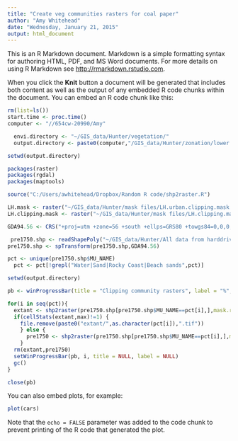 ```yaml
---
title: "Create veg communities rasters for coal paper"
author: "Amy Whitehead"
date: "Wednesday, January 21, 2015"
output: html_document
---
```


This is an R Markdown document. Markdown is a simple formatting syntax for authoring HTML, PDF, and MS Word documents. For more details on using R Markdown see <http://rmarkdown.rstudio.com>.

When you click the **Knit** button a document will be generated that includes both content as well as the output of any embedded R code chunks within the document. You can embed an R code chunk like this:

```r
rm(list=ls())
start.time <- proc.time()
computer <- "//654cw-20990/Amy"

  envi.directory <- "~/GIS_data/Hunter/vegetation/"
  output.directory <- paste0(computer,"/GIS_data/Hunter/zonation/lower hunter coal paper/vegetation communities/")

setwd(output.directory)

packages(raster)
packages(rgdal)
packages(maptools)

source("C:/Users/awhitehead/Dropbox/Random R code/shp2raster.R")

LH.mask <- raster("~/GIS_data/Hunter/mask files/LH.urban.clipping.mask.tif")
LH.clipping.mask <- raster("~/GIS_data/Hunter/mask files/LH.clipping.mask.tif")

GDA94.56 <- CRS("+proj=utm +zone=56 +south +ellps=GRS80 +towgs84=0,0,0,0,0,0,0 +units=m +no_defs")

 pre1750.shp <- readShapePoly("~/GIS_data/Hunter/All data from harddrive/Pre1750V03/ArcView/lhcc_pre1750veg.shp",proj4=CRS("+proj=utm +zone=56 +south +ellps=aust_SA +units=m +no_defs"),delete_null_obj=TRUE, force_ring=TRUE)
pre1750.shp <- spTransform(pre1750.shp,GDA94.56)
```

```r

pct <- unique(pre1750.shp$MU_NAME)
  pct <- pct[!grepl("Water|Sand|Rocky Coast|Beach sands",pct)]

setwd(output.directory)

pb <- winProgressBar(title = "Clipping community rasters", label = "%",min = 0, max = length(pct), initial = 0, width = 300)

for(i in seq(pct)){
  extant <- shp2raster(pre1750.shp[pre1750.shp$MU_NAME==pct[i],],mask.raster = LH.clipping.mask,label=paste0("extant/",gsub("\\/","",pct[i])),value=1,bkg=0)
  if(cellStats(extant,max)!=1) {
    file.remove(paste0("extant/",as.character(pct[i]),".tif"))
    } else {
      pre1750 <- shp2raster(pre1750.shp[pre1750.shp$MU_NAME==pct[i],],mask.raster = LH.mask,label=paste0("pre1750/",gsub("\\/","",pct[i]),"_pre1750"),value=1,bkg=0)
    }
  rm(extant,pre1750)
  setWinProgressBar(pb, i, title = NULL, label = NULL)
  gc()
}

close(pb)
```

You can also embed plots, for example:

```r
plot(cars)
```

Note that the `echo = FALSE` parameter was added to the code chunk to prevent printing of the R code that generated the plot.

